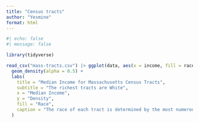 ```yaml
---
title: "Census tracts"
author: "Yesmine"
format: html
---
```


```r
#| echo: false
#| message: false

library(tidyverse)

read_csv("mass-tracts.csv") |> ggplot(data, aes(x = income, fill = race)) +
  geom_density(alpha = 0.5) +
  labs(
    title = "Median Income for Massachusetts Census Tracts",
    subtitle = "The richest tracts are White",
    x = "Median Income",
    y = "Density",
    fill = "Race",
    caption = "The race of each tract is determined by the most numerous racial group present in that tract. Data from the American Community Survey 2022."
  )
```

